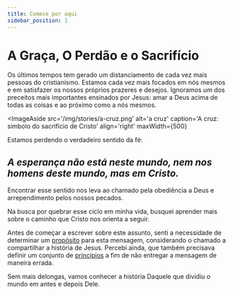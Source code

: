 ```yaml
---
title: Comece por aqui
sidebar_position: 1
---
```



# A Graça, O Perdão e o Sacrifício

Os últimos tempos tem gerado um distanciamento de cada vez mais pessoas do cristianismo. Estamos cada vez mais focados em nós mesmos e em satisfazer os nossos próprios prazeres e desejos. Ignoramos um dos preceitos mais importantes ensinados por Jesus: amar a Deus acima de todas as coisas e ao próximo como a nós mesmos.

<ImageAside
  src='/img/stories/a-cruz.png'
  alt='a cruz'
  caption='A cruz: símbolo do sacrifício de Cristo'
  align='right'
  maxWidth={500}
>
  <p>Estamos perdendo o verdadeiro sentido da fé: </p>
  <h2>
    <em>
      A esperança não está neste mundo, nem nos homens deste mundo, mas em
      Cristo.
    </em>
  </h2>
  <p>
    Encontrar esse sentido nos leva ao chamado pela obediência a Deus e
    arrependimento pelos nossos pecados.
  </p>
</ImageAside>

Na busca por quebrar esse ciclo em minha vida, busquei aprender mais sobre o caminho que Cristo nos orienta a seguir.

Antes de começar a escrever sobre este assunto, senti a necessidade de determinar um [propósito](/purpose) para esta mensagem, considerando o chamado a compartilhar a história de Jesus. Percebi ainda, que também precisava definir um conjunto de [princípios](/principles) a fim de não entregar a mensagem de maneira errada.

Sem mais delongas, vamos conhecer a história Daquele que dividiu o mundo em antes e depois Dele.
